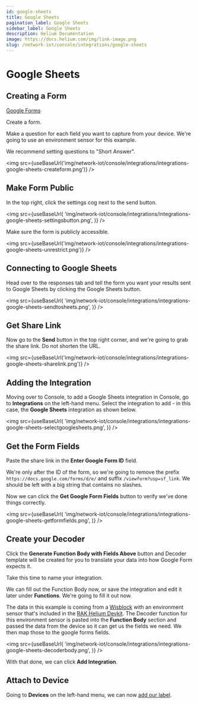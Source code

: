 ```yaml
---
id: google-sheets
title: Google Sheets
pagination_label: Google Sheets
sidebar_label: Google Sheets
description: Helium Documentation
image: https://docs.helium.com/img/link-image.png
slug: /network-iot/console/integrations/google-sheets
---
```


# Google Sheets


## Creating a Form

[Google Forms](https://forms.google.com)

Create a form.

Make a question for each field you want to capture from your device. We're going to use an
environment sensor for this example.

We recommend setting questions to "Short Answer".

<img
  src={useBaseUrl('img/network-iot/console/integrations/integrations-google-sheets-createform.png')}
/>

## Make Form Public

In the top right, click the settings cog next to the send button.

<img
  src={useBaseUrl(
    'img/network-iot/console/integrations/integrations-google-sheets-settingsbutton.png',
  )}
/>

Make sure the form is publicly accessible.

<img
  src={useBaseUrl('img/network-iot/console/integrations/integrations-google-sheets-unrestrict.png')}
/>

## Connecting to Google Sheets

Head over to the responses tab and tell the form you want your results sent to Google Sheets by
clicking the Google Sheets button.

<img
  src={useBaseUrl(
    'img/network-iot/console/integrations/integrations-google-sheets-sendtosheets.png',
  )}
/>

## Get Share Link

Now go to the **Send** button in the top right corner, and we're going to grab the share link. Do
not shorten the URL.

<img
  src={useBaseUrl('img/network-iot/console/integrations/integrations-google-sheets-sharelink.png')}
/>

## Adding the Integration

Moving over to Console, to add a Google Sheets integration in Console, go to **Integrations** on the
left-hand menu. Select the integration to add - in this case, the **Google Sheets** integration as
shown below.

<img
  src={useBaseUrl(
    'img/network-iot/console/integrations/integrations-google-sheets-selectgooglesheets.png',
  )}
/>

## Get the Form Fields

Paste the share link in the **Enter Google Form ID** field.

We're only after the ID of the form, so we're going to remove the prefix
`https://docs.google.com/forms/d/e/` and suffix `/viewform?usp=sf_link`. We should be left with a
big string that contains no slashes.

Now we can click the **Get Google Form Fields** button to verify we've done things correctly.

<img
  src={useBaseUrl(
    'img/network-iot/console/integrations/integrations-google-sheets-getformfields.png',
  )}
/>

## Create your Decoder

Click the **Generate Function Body with Fields Above** button and Decoder template will be created
for you to translate your data into how Google Form expects it.

Take this time to name your integration.

We can fill out the Function Body now, or save the integration and edit it later under
**Functions**. We're going to fill it out now.

The data in this example is coming from a
[Wisblock](/network-iot/devices/development/rakwireless/wisblock-4631/) with an environment sensor
that's included in the
[RAK Helium Devkit](https://store.rakwireless.com/collections/helium/products/helium-developer-kit).
The Decoder function for this environment sensor is pasted into the **Function Body** section and
passed the data from the device so it can get us the fields we need. We then map those to the google
forms fields.

<img
  src={useBaseUrl(
    'img/network-iot/console/integrations/integrations-google-sheets-decoderbody.png',
  )}
/>

With that done, we can click **Add Integration**.

## Attach to Device

Going to **Devices** on the left-hand menu, we can now [add our label](../labels).
